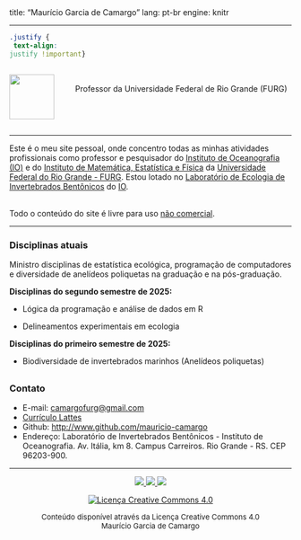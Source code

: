 <!--gitcreds::gitcreds_set()-->
---
title: "Maurício Garcia de Camargo"
lang: pt-br
engine: knitr

---

```css
.justify {
 text-align:
justify !important}
```

:::: {.columns}
::: {.column width="20%"}
![](img/Eu4.jpg){width=80}
:::
::: {.column width="80%"}
<br>
Professor da Universidade Federal de Rio Grande (FURG)
:::
::::

----

:::{.justify}
Este é o meu site pessoal, onde concentro todas as minhas atividades profissionais como professor e pesquisador do [Instituto de Oceanografia (IO)](http://www.io.furg.br) e do [Instituto de Matemática, Estatística e Física](http://www.imef.furg.br) da [Universidade Federal do Rio Grande - FURG](http://www.furg.br). Estou lotado no [Laboratório de Ecologia de Invertebrados Bentônicos](https://io.furg.br/pesquisa/laboratorios) do [IO](http://www.io.furg.br). 
:::


<br>
Todo o conteúdo do site é livre para uso [não comercial](https://creativecommons.org/licenses/by-nc-sa/4.0/deed.pt_BR).

----

### Disciplinas atuais
Ministro disciplinas de estatística ecológica, programação de computadores e diversidade de anelídeos poliquetas na graduação e na pós-graduação.

<!-- e metodologia da ciência na graduação. -->

**Disciplinas do segundo semestre de 2025:**

- Lógica da programação e análise de dados em R

-  Delineamentos experimentais em ecologia

**Disciplinas do primeiro semestre de 2025:**

- Biodiversidade de invertebrados marinhos (Anelídeos poliquetas)<!--(https://mauricio-camargo.github.io/Biodiversidade2025/)-->

<!--
-----
### Orientações em pesquisa
Oriento alunos de graduação e de pós-graduação em ecologia de comunidades bentônicas com interesse em estatística ambiental e linguagens de programação.
-->

<!--
-----
### Atividades administrativas
Atualmente sou coordenador substituto do curso de Oceanologia.
-->

------

### Contato 

- E-mail: [camargofurg@gmail.com](mailto:camargofurg@gmail.com)
- [Currículo Lattes](http://lattes.cnpq.br/6674393714532464) 
- Github: <http://www.github.com/mauricio-camargo>
<!-- - Facebook: https://www.facebook.com/profile.php?id=100014050901446 -->
- Endereço: Laboratório de Invertebrados Bentônicos - Instituto de Oceanografia. Av. Itália, km 8. Campus Carreiros. Rio Grande - RS. CEP 96203-900.

<center>
  <hr width="100%" size="3px">
  <p> <a href="http://www.furg.br"><img src="img/furg1.jpg"> </a>
  <a href="http://www.io.furg.br"><img src="img/io1.png"> </a>
  <a href="http://www.imef.furg.br"><img src="img/imef1.jpg"> </a>

<p> 
<a href="https://creativecommons.org/licenses/by-nc-sa/4.0/deed.pt_BR">
<img src="img/CC_by-nc-sa_88x31.png" alt="Licença Creative Commons 4.0"> </a>
</p>
<p>
<font size="2"> Conteúdo disponível através da Licença Creative Commons 4.0 <br>
Maurício Garcia de Camargo<br>
<!--Número de hits desde 19 de Junho de 2023-->
<br>
</font>

<!--
<a href="http://www.webcontadores.com" title="contador de visitas para blog"><img src="http://counter7.01counter.com/private/webcontadores.php?c=aae54ceffc577de6f41508e54a80e1e7" border="0" title="contador de visitas" alt="contador de visitas"></a>
-->

<!--
<div id="sfcq1fsm943kycc6ceunewfnxcdjlcz1m3w"></div>
<script type="text/javascript" src="https://counter2.optistats.ovh/private/counter.js?c=q1fsm943kycc6ceunewfnxcdjlcz1m3w&down=async" async></script>
<br><a href="https://www.webcontadores.com">contador de visitas para webnode</a><noscript><a href="https://www.webcontadores.com" title="contador de visitas para webnode"><img src="https://counter2.optistats.ovh/private/webcontadores.php?c=q1fsm943kycc6ceunewfnxcdjlcz1m3w" border="0" title="contador de visitas para webnode" alt="contador de visitas para webnode"></a></noscript>
-->

<div id="sfcy9ntznsj4amxzj5j792l3wz9ladul5hx"></div>
<script type="text/javascript" src="https://counter2.optistats.ovh/private/counter.js?c=y9ntznsj4amxzj5j792l3wz9ladul5hx&down=async" async></script>
<br>

</center>

